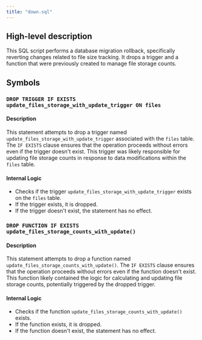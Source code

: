 ```yaml
---
title: "down.sql"
---
```


## High-level description
This SQL script performs a database migration rollback, specifically reverting changes related to file size tracking. It drops a trigger and a function that were previously created to manage file storage counts.

## Symbols

### `DROP TRIGGER IF EXISTS update_files_storage_with_update_trigger ON files`
#### Description
This statement attempts to drop a trigger named `update_files_storage_with_update_trigger` associated with the `files` table. The `IF EXISTS` clause ensures that the operation proceeds without errors even if the trigger doesn't exist. This trigger was likely responsible for updating file storage counts in response to data modifications within the `files` table.

#### Internal Logic
- Checks if the trigger `update_files_storage_with_update_trigger` exists on the `files` table.
- If the trigger exists, it is dropped.
- If the trigger doesn't exist, the statement has no effect.

### `DROP FUNCTION IF EXISTS update_files_storage_counts_with_update()`
#### Description
This statement attempts to drop a function named `update_files_storage_counts_with_update()`. The `IF EXISTS` clause ensures that the operation proceeds without errors even if the function doesn't exist. This function likely contained the logic for calculating and updating file storage counts, potentially triggered by the dropped trigger.

#### Internal Logic
- Checks if the function `update_files_storage_counts_with_update()` exists.
- If the function exists, it is dropped.
- If the function doesn't exist, the statement has no effect.
